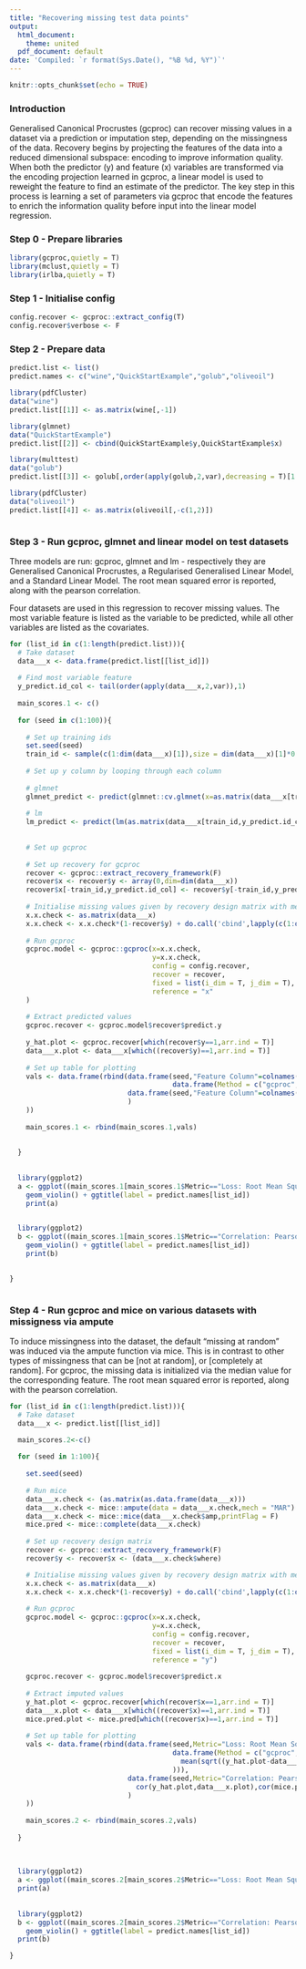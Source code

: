 ```yaml
---
title: "Recovering missing test data points"
output:
  html_document:
    theme: united
  pdf_document: default
date: 'Compiled: `r format(Sys.Date(), "%B %d, %Y")`'
---
```



```r
knitr::opts_chunk$set(echo = TRUE)
```

### Introduction

Generalised Canonical Procrustes (gcproc) can recover missing values in a dataset via a prediction or imputation step, depending on the missingness of the data. Recovery begins by projecting the features of the data into a reduced dimensional subspace: encoding to improve information quality. When both the predictor (y) and feature (x) variables are transformed via the encoding projection learned in gcproc, a linear model is used to reweight the feature to find an estimate of the predictor. The key step in this process is learning a set of parameters via gcproc that encode the features to enrich the information quality before input into the linear model regression.

### Step 0 - Prepare libraries

```r
library(gcproc,quietly = T)
library(mclust,quietly = T)
library(irlba,quietly = T)

```


### Step 1 - Initialise config
```r

config.recover <- gcproc::extract_config(T)
config.recover$verbose <- F

```


### Step 2 - Prepare data

```r

predict.list <- list()
predict.names <- c("wine","QuickStartExample","golub","oliveoil")

library(pdfCluster)
data("wine")
predict.list[[1]] <- as.matrix(wine[,-1])

library(glmnet)
data("QuickStartExample")
predict.list[[2]] <- cbind(QuickStartExample$y,QuickStartExample$x)

library(multtest)
data("golub")
predict.list[[3]] <- golub[,order(apply(golub,2,var),decreasing = T)[1:10]]

library(pdfCluster)
data("oliveoil")
predict.list[[4]] <- as.matrix(oliveoil[,-c(1,2)])



```






### Step 3 - Run gcproc, glmnet and linear model on test datasets

Three models are run: gcproc, glmnet and lm - respectively they are Generalised Canonical Procrustes, a Regularised Generalised Linear Model, and a Standard Linear Model. The root mean squared error is reported, along with the pearson correlation.
  
Four datasets are used in this regression to recover missing values. The most variable feature is listed as the variable to be predicted, while all other variables are listed as the covariates.

```r

for (list_id in c(1:length(predict.list))){
  # Take dataset
  data___x <- data.frame(predict.list[[list_id]])
  
  # Find most variable feature
  y_predict.id_col <- tail(order(apply(data___x,2,var)),1)
  
  main_scores.1 <- c()
  
  for (seed in c(1:100)){
    
    # Set up training ids
    set.seed(seed)
    train_id <- sample(c(1:dim(data___x)[1]),size = dim(data___x)[1]*0.9)
    
    # Set up y column by looping through each column
    
    # glmnet
    glmnet_predict <- predict(glmnet::cv.glmnet(x=as.matrix(data___x[train_id,-c(y_predict.id_col)]),y=as.matrix(data___x[train_id,y_predict.id_col]),type.measure = "mse"),as.matrix(data___x[-train_id,-c(y_predict.id_col)]), s = "lambda.min")
    
    # lm
    lm_predict <- predict(lm(as.matrix(data___x[train_id,y_predict.id_col])~.,data=data.frame(x=data___x[train_id,-c(y_predict.id_col)])),data.frame(x=data___x[-train_id,-c(y_predict.id_col)]))
    
    
    # Set up gcproc
    
    # Set up recovery for gcproc
    recover <- gcproc::extract_recovery_framework(F)
    recover$x <- recover$y <- array(0,dim=dim(data___x))
    recover$x[-train_id,y_predict.id_col] <- recover$y[-train_id,y_predict.id_col] <- 1
    
    # Initialise missing values given by recovery design matrix with median feature value
    x.x.check <- as.matrix(data___x)
    x.x.check <- x.x.check*(1-recover$y) + do.call('cbind',lapply(c(1:dim(x.x.check*(1-recover$y))[2]),function(X){(recover$y[,X])*median(x.x.check[which((1-recover$y)[,X]==1),X])}))
    
    # Run gcproc
    gcproc.model <- gcproc::gcproc(x=x.x.check,
                                   y=x.x.check,
                                   config = config.recover,
                                   recover = recover,
                                   fixed = list(i_dim = T, j_dim = T),
                                   reference = "x"
    )
    
    # Extract predicted values
    gcproc.recover <- gcproc.model$recover$predict.y
    
    y_hat.plot <- gcproc.recover[which(recover$y==1,arr.ind = T)]
    data___x.plot <- data___x[which((recover$y)==1,arr.ind = T)]
    
    # Set up table for plotting
    vals <- data.frame(rbind(data.frame(seed,"Feature Column"=colnames(data___x)[y_predict.id_col],Metric="Loss: Root Mean Squared Error",
                                        data.frame(Method = c("gcproc","glmnet","linear model"),Value=c(mean(sqrt((y_hat.plot-data___x.plot)^2)),mean(sqrt((glmnet_predict-data___x.plot)^2)),mean(sqrt((lm_predict-data___x.plot)^2))))),
                             data.frame(seed,"Feature Column"=colnames(data___x)[y_predict.id_col],Metric="Correlation: Pearson",                                data.frame(Method=c("gcproc","glmnet","linear model"),Value=c(cor(y_hat.plot,data___x.plot),cor(glmnet_predict,data___x.plot),cor(lm_predict,data___x.plot)))
                             )
    ))
    
    main_scores.1 <- rbind(main_scores.1,vals)
    
    
  }
  
  
  library(ggplot2)
  a <- ggplot((main_scores.1[main_scores.1$Metric=="Loss: Root Mean Squared Error",]), aes(x=Metric, y=Value, fill=Method))+ 
    geom_violin() + ggtitle(label = predict.names[list_id])
    print(a)

  
  library(ggplot2)
  b <- ggplot((main_scores.1[main_scores.1$Metric=="Correlation: Pearson",]), aes(x=Metric, y=Value, fill=Method)) +
    geom_violin() + ggtitle(label = predict.names[list_id]) 
    print(b)

  
}



```







### Step 4 - Run gcproc and mice on various datasets with missigness via ampute

To induce missingness into the dataset, the default "missing at random" was induced via the ampute function via mice. This is in contrast to other types of missingness that can be [not at random], or [completely at random]. For gcproc, the missing data is initialized via the median value for the corresponding feature. The root mean squared error is reported, along with the pearson correlation.

```r


for (list_id in c(1:length(predict.list))){
  # Take dataset
  data___x <- predict.list[[list_id]]

  main_scores.2<-c()
  
  for (seed in 1:100){
    
    set.seed(seed)
    
    # Run mice
    data___x.check <- (as.matrix(as.data.frame(data___x)))
    data___x.check <- mice::ampute(data = data___x.check,mech = "MAR")
    data___x.check <- mice::mice(data___x.check$amp,printFlag = F)
    mice.pred <- mice::complete(data___x.check)
    
    # Set up recovery design matrix
    recover <- gcproc::extract_recovery_framework(F)
    recover$y <- recover$x <- (data___x.check$where)

    # Initialise missing values given by recovery design matrix with median feature value
    x.x.check <- as.matrix(data___x)
    x.x.check <- x.x.check*(1-recover$y) + do.call('cbind',lapply(c(1:dim(x.x.check*(1-recover$y))[2]),function(X){(recover$y[,X])*median(x.x.check[which((1-recover$y)[,X]==1),X])}))
    
    # Run gcproc
    gcproc.model <- gcproc::gcproc(x=x.x.check,
                                   y=x.x.check,
                                   config = config.recover,
                                   recover = recover,
                                   fixed = list(i_dim = T, j_dim = T),
                                   reference = "y")
    
    gcproc.recover <- gcproc.model$recover$predict.x
    
    # Extract imputed values
    y_hat.plot <- gcproc.recover[which(recover$x==1,arr.ind = T)]
    data___x.plot <- data___x[which((recover$x)==1,arr.ind = T)]
    mice.pred.plot <- mice.pred[which((recover$x)==1,arr.ind = T)]
    
    # Set up table for plotting
    vals <- data.frame(rbind(data.frame(seed,Metric="Loss: Root Mean Squared Error",
                                        data.frame(Method = c("gcproc","mice"),Value=c(
                                          mean(sqrt((y_hat.plot-data___x.plot)^2)),mean(sqrt((mice.pred.plot-data___x.plot)^2))
                                        ))),
                             data.frame(seed,Metric="Correlation: Pearson",                                data.frame(Method=c("gcproc","mice"),Value=c(
                               cor(y_hat.plot,data___x.plot),cor(mice.pred.plot,data___x.plot)))
                             )
    ))
    
    main_scores.2 <- rbind(main_scores.2,vals)
    
  }
  
  
  
  library(ggplot2)
  a <- ggplot((main_scores.2[main_scores.2$Metric=="Loss: Root Mean Squared Error",]), aes(x=Metric, y=Value, fill=Method)) + geom_violin() + ggtitle(label = predict.names[list_id]) 
  print(a)
  
  
  library(ggplot2)
  b <- ggplot((main_scores.2[main_scores.2$Metric=="Correlation: Pearson",]), aes(x=Metric, y=Value, fill=Method)) + 
    geom_violin() + ggtitle(label = predict.names[list_id]) 
  print(b)

}

```





